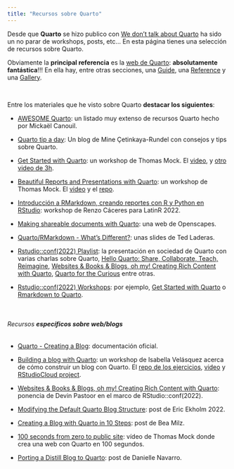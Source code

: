 ```yaml
---
title: "Recursos sobre Quarto"
---
```


Desde que **Quarto** se hizo publico con [We don't talk about Quarto](https://www.apreshill.com/blog/2022-04-we-dont-talk-about-quarto/) ha sido un no parar de workshops, posts, etc... En esta página tienes una selección de recursos sobre Quarto.

Obviamente la **principal referencia** es la [web de Quarto](https://quarto.org/): **absolutamente fantástica**!!! En ella hay, entre otras secciones, una [Guide](https://quarto.org/docs/guide/), una [Reference](https://quarto.org/docs/reference/) y una [Gallery](https://quarto.org/docs/gallery/).

<br>

Entre los materiales que he visto sobre Quarto **destacar los siguientes**:


- [AWESOME Quarto](https://github.com/mcanouil/awesome-quarto): un listado muy extenso de recursos Quarto hecho por Mickaël Canouil.

- [Quarto tip a day](http://mine-cetinkaya-rundel.github.io/quarto-tip-a-day/): Un blog de Mine Çetinkaya-Rundel con consejos y tips sobre Quarto.

- [ Get Started with Quarto](https://jthomasmock.github.io/quarto-2hr-webinar/): un workshop de Thomas Mock. El [video](https://youtu.be/yvi5uXQMvu4), y [otro video de 3h](https://www.youtube.com/watch?v=KnwQFph3s94&list=PL4IzsxWztPdmSeucR67EH_8_hzldqYZX4&index=8).

- [Beautiful Reports and Presentations with Quarto](https://thomasmock.quarto.pub/reports-presentations/#/title-slide): un workshop de Thomas Mock. El [video](https://www.youtube.com/watch?v=hbf7Ai3jnxY) y el [repo](https://github.com/jthomasmock/quarto-reporting). 

- [Introducción a RMarkdown, creando reportes con R y Python en RStudio](https://www.youtube.com/watch?v=d8jSN998Mtw): workshop de Renzo Cáceres para LatinR 2022.

- [Making shareable documents with Quarto](https://openscapes.github.io/quarto-website-tutorial/): una web de Openscapes.

- [Quarto/RMarkdown - What’s Different?](https://laderast.github.io/qmd_rmd/#/title-slide): unas slides de Ted Laderas.

- [Rstudio::conf(2022) Playlist](https://www.youtube.com/playlist?list=PL9HYL-VRX0oTOwqzVtL_q5T8MNrzn0mdH):  la presentación en sociedad de Quarto con varias charlas sobre Quarto, [Hello Quarto: Share, Collaborate, Teach, Reimagine](https://www.youtube.com/watch?v=p7Hxu4coDl8&list=PL9HYL-VRX0oTOwqzVtL_q5T8MNrzn0mdH&index=4), [Websites & Books & Blogs, oh my! Creating Rich Content with Quarto](https://www.youtube.com/watch?v=A9QRN4cpsDY&list=PL9HYL-VRX0oTOwqzVtL_q5T8MNrzn0mdH&index=49), [Quarto for the Curious ](https://www.youtube.com/watch?v=mrvhk2XUfWo&list=PL9HYL-VRX0oTOwqzVtL_q5T8MNrzn0mdH&index=55) entre otras.  

-  [Rstudio::conf(2022) Workshops](https://github.com/rstudio-conf-2022): por ejemplo, [Get Started with Quarto](https://github.com/rstudio-conf-2022/get-started-quarto) o [Rmarkdown to Quarto](https://github.com/rstudio-conf-2022/rmd-to-quarto).

<br>

###### Recursos **específicos sobre web/blogs**


- [Quarto - Creating a Blog](https://quarto.org/docs/websites/website-blog.html): documentación oficial.

- [Building a blog with Quarto](https://ivelasq.quarto.pub/building-a-blog-with-quarto/): un workshop de Isabella Velásquez acerca de cómo construir un blog con Quarto. El [repo de los ejercicios](https://github.com/ivelasq/build-your-own-blog-exercises), [video](https://www.youtube.com/watch?v=CVcvXfRyfE0) y [RStudioCloud project]( https://rstudio.cloud/project/4404816).

- [Websites & Books & Blogs, oh my! Creating Rich Content with Quarto](https://www.youtube.com/watch?v=A9QRN4cpsDY&list=PL9HYL-VRX0oTOwqzVtL_q5T8MNrzn0mdH&index=49): ponencia de Devin Pastoor en el marco de RStudio::conf(2022).

- [Modifying the Default Quarto Blog Structure](https://www.ericekholm.com/posts/demo-quarto-site/): post de Eric Ekholm 2022. 

- [Creating a Blog with Quarto in 10 Steps](https://beamilz.com/posts/2022-06-05-creating-a-blog-with-quarto/en/): post de Bea Milz.

- [100 seconds from zero to public site](https://youtube.com/watch?v=t8qtcDyCRFA&t=1s): vídeo de Thomas Mock donde crea una web con Quarto en 100 segundos.

- [Porting a Distill Blog to Quarto](https://blog.djnavarro.net/posts/2022-04-20_porting-to-quarto/): post de Danielle Navarro.
